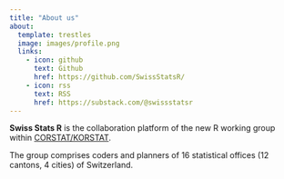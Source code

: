```yaml
---
title: "About us"
about:
  template: trestles
  image: images/profile.png
  links:
    - icon: github
      text: Github
      href: https://github.com/SwissStatsR/
    - icon: rss
      text: RSS
      href: https://substack.com/@swissstatsr
---
```


**Swiss Stats R** is the collaboration platform of the new R working group within [CORSTAT/KORSTAT](https://www.corstat.ch/en/).

The group comprises coders and planners of 16 statistical offices (12 cantons, 4 cities) of Switzerland.
